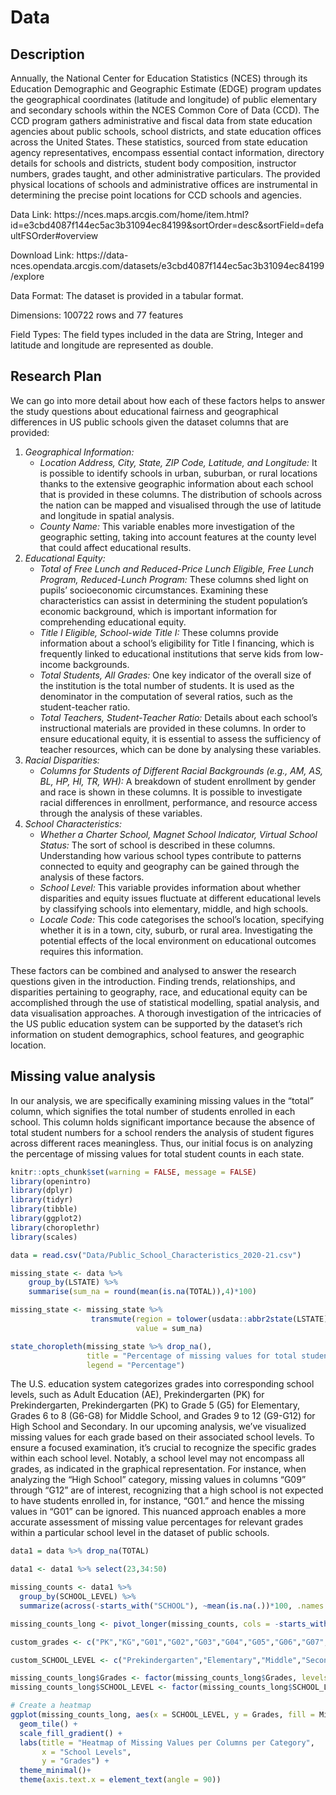 # Data

## Description

Annually, the National Center for Education Statistics (NCES) through its Education Demographic and Geographic Estimate (EDGE) program updates the geographical coordinates (latitude and longitude) of public elementary and secondary schools within the NCES Common Core of Data (CCD). The CCD program gathers administrative and fiscal data from state education agencies about public schools, school districts, and state education offices across the United States. These statistics, sourced from state education agency representatives, encompass essential contact information, directory details for schools and districts, student body composition, instructor numbers, grades taught, and other administrative particulars. The provided physical locations of schools and administrative offices are instrumental in determining the precise point locations for CCD schools and agencies.

Data Link: https://nces.maps.arcgis.com/home/item.html?id=e3cbd4087f144ec5ac3b31094ec84199&sortOrder=desc&sortField=defaultFSOrder#overview

Download Link: https://data-nces.opendata.arcgis.com/datasets/e3cbd4087f144ec5ac3b31094ec84199/explore

Data Format: The dataset is provided in a tabular format.

Dimensions: 100722 rows and 77 features

Field Types: The field types included in the data are String, Integer and latitude and longitude are represented as double.

## Research Plan

We can go into more detail about how each of these factors helps to answer the study questions about educational fairness and geographical differences in US public schools given the dataset columns that are provided:

1. *Geographical Information:*
   - *Location Address, City, State, ZIP Code, Latitude, and Longitude:* It is possible to identify schools in urban, suburban, or rural locations thanks to the extensive geographic information about each school that is provided in these columns. The distribution of schools across the nation can be mapped and visualised through the use of latitude and longitude in spatial analysis.
   - *County Name:* This variable enables more investigation of the geographic setting, taking into account features at the county level that could affect educational results.

2. *Educational Equity:*
   - *Total of Free Lunch and Reduced-Price Lunch Eligible, Free Lunch Program, Reduced-Lunch Program:* These columns shed light on pupils' socioeconomic circumstances. Examining these characteristics can assist in determining the student population's economic background, which is important information for comprehending educational equity.
   - *Title I Eligible, School-wide Title I:* These columns provide information about a school's eligibility for Title I financing, which is frequently linked to educational institutions that serve kids from low-income backgrounds.
   - *Total Students, All Grades:* One key indicator of the overall size of the institution is the total number of students. It is used as the denominator in the computation of several ratios, such as the student-teacher ratio.
   - *Total Teachers, Student-Teacher Ratio:* Details about each school's instructional materials are provided in these columns. In order to ensure educational equity, it is essential to assess the sufficiency of teacher resources, which can be done by analysing these variables.

3. *Racial Disparities:*
   - *Columns for Students of Different Racial Backgrounds (e.g., AM, AS, BL, HP, HI, TR, WH):* A breakdown of student enrollment by gender and race is shown in these columns. It is possible to investigate racial differences in enrollment, performance, and resource access through the analysis of these variables.

4. *School Characteristics:*
   - *Whether a Charter School, Magnet School Indicator, Virtual School Status:* The sort of school is described in these columns. Understanding how various school types contribute to patterns connected to equity and geography can be gained through the analysis of these factors.
   - *School Level:* This variable provides information about whether disparities and equity issues fluctuate at different educational levels by classifying schools into elementary, middle, and high schools.
   - *Locale Code:* This code categorises the school's location, specifying whether it is in a town, city, suburb, or rural area. Investigating the potential effects of the local environment on educational outcomes requires this information.

These factors can be combined and analysed to answer the research questions given in the introduction. Finding trends, relationships, and disparities pertaining to geography, race, and educational equity can be accomplished through the use of statistical modelling, spatial analysis, and data visualisation approaches. A thorough investigation of the intricacies of the US public education system can be supported by the dataset's rich information on student demographics, school features, and geographic location.

## Missing value analysis

In our analysis, we are specifically examining missing values in the "total" column, which signifies the total number of students enrolled in each school. This column holds significant importance because the absence of total student numbers for a school renders the analysis of student figures across different races meaningless. Thus, our initial focus is on analyzing the percentage of missing values for total student counts in each state.

```r
knitr::opts_chunk$set(warning = FALSE, message = FALSE)
library(openintro)
library(dplyr)
library(tidyr)
library(tibble)
library(ggplot2)
library(choroplethr)
library(scales)
```


```r
data = read.csv("Data/Public_School_Characteristics_2020-21.csv")

missing_state <- data %>% 
    group_by(LSTATE) %>% 
    summarise(sum_na = round(mean(is.na(TOTAL)),4)*100)

missing_state <- missing_state %>% 
                  transmute(region = tolower(usdata::abbr2state(LSTATE)), 
                            value = sum_na)

state_choropleth(missing_state %>% drop_na(),
                 title = "Percentage of missing values for total students by State",
                 legend = "Percentage")
```


The U.S. education system categorizes grades into corresponding school levels, such as Adult Education (AE), Prekindergarten (PK) for Prekindergarten, Prekindergarten (PK) to Grade 5 (G5) for Elementary, Grades 6 to 8 (G6-G8) for Middle School, and Grades 9 to 12 (G9-G12) for High School and Secondary. In our upcoming analysis, we've visualized missing values for each grade based on their associated school levels. To ensure a focused examination, it's crucial to recognize the specific grades within each school level. Notably, a school level may not encompass all grades, as indicated in the graphical representation. For instance, when analyzing the "High School" category, missing values in columns "G09" through "G12" are of interest, recognizing that a high school is not expected to have students enrolled in, for instance, "G01." and hence the missing values in "G01" can be ignored. This nuanced approach enables a more accurate assessment of missing value percentages for relevant grades within a particular school level in the dataset of public schools.

```r
data1 = data %>% drop_na(TOTAL)

data1 <- data1 %>% select(23,34:50)

missing_counts <- data1 %>%
  group_by(SCHOOL_LEVEL) %>%
  summarize(across(-starts_with("SCHOOL"), ~mean(is.na(.))*100, .names = "{col}"))

missing_counts_long <- pivot_longer(missing_counts, cols = -starts_with("SCHOOL"), names_to = "Grades", values_to = "MissingCountPercent")

custom_grades <- c("PK","KG","G01","G02","G03","G04","G05","G06","G07","G08","G09","G10","G11","G12","G13","UG","AE")

custom_SCHOOL_LEVEL <- c("Prekindergarten","Elementary","Middle","Secondary","High","Ungraded","Adult Education","Not Applicable","Other")

missing_counts_long$Grades <- factor(missing_counts_long$Grades, levels = custom_grades)
missing_counts_long$SCHOOL_LEVEL <- factor(missing_counts_long$SCHOOL_LEVEL, levels = custom_SCHOOL_LEVEL)

# Create a heatmap
ggplot(missing_counts_long, aes(x = SCHOOL_LEVEL, y = Grades, fill = MissingCountPercent))+
  geom_tile() +
  scale_fill_gradient() +
  labs(title = "Heatmap of Missing Values per Columns per Category",
       x = "School Levels",
       y = "Grades") +
  theme_minimal()+
  theme(axis.text.x = element_text(angle = 90))

```

